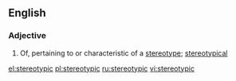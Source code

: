 ==English==

===Adjective===
{{en-adj}}

# Of, pertaining to or characteristic of a [[stereotype]]; [[stereotypical]]

[[el:stereotypic]]
[[pl:stereotypic]]
[[ru:stereotypic]]
[[vi:stereotypic]]